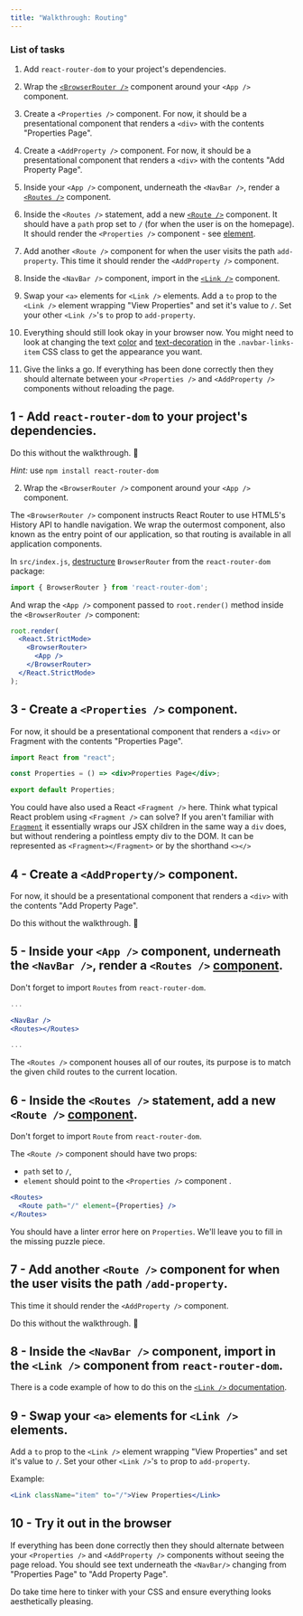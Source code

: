 ```yaml
---
title: "Walkthrough: Routing"
---
```


### List of tasks
1. Add `react-router-dom` to your project's dependencies.

2. Wrap the [`<BrowserRouter />`](https://reactrouter.com/en/main/router-components/browser-router) component around your `<App />` component.

3. Create a `<Properties />` component. For now, it should be a presentational component that renders a `<div>` with the contents "Properties Page".

4. Create a `<AddProperty />` component. For now, it should be a presentational component that renders a `<div>` with the contents "Add Property Page".

5. Inside your `<App />` component, underneath the `<NavBar />`, render a [`<Routes />`](https://reactrouter.com/en/main/components/routes) component.

6. Inside the `<Routes />` statement, add a new [`<Route />`](https://reactrouter.com/en/main/route/route) component. It should have a `path` prop set to `/` (for when the user is on the homepage). It should render the `<Properties />` component - see [element](https://reactrouter.com/en/main/route/route#element).

7. Add another `<Route />` component for when the user visits the path `add-property`. This time it should render the `<AddProperty />` component.

8. Inside the `<NavBar />` component, import in the [`<Link />`](https://reactrouter.com/en/main/components/link) component.

9. Swap your `<a>` elements for `<Link />` elements. Add a `to` prop to the `<Link />` element wrapping "View Properties" and set it's value to `/`. Set your other `<Link />`'s `to` prop to `add-property`.

10. Everything should still look okay in your browser now. You might need to look at changing the text [color](https://www.w3schools.com/cssref/pr_text_color.asp) and [text-decoration](https://developer.mozilla.org/en-US/docs/Web/CSS/text-decoration) in the `.navbar-links-item` CSS class to get the appearance you want.

11. Give the links a go. If everything has been done correctly then they should alternate between your `<Properties />` and `<AddProperty />` components without reloading the page.

## 1 - Add `react-router-dom` to your project's dependencies.

Do this without the walkthrough. 💪

*Hint:* use `npm install react-router-dom`

2. Wrap the `<BrowserRouter />` component around your `<App />` component.

The `<BrowserRouter />` component instructs React Router to use HTML5's History API to handle navigation. We wrap the outermost component, also known as the entry point of our application, so that routing is available in all application components.

In `src/index.js`, [destructure](https://developer.mozilla.org/en-US/docs/Web/JavaScript/Reference/Operators/Destructuring_assignment) `BrowserRouter` from the `react-router-dom` package:

```jsx
import { BrowserRouter } from 'react-router-dom';
```

And wrap the `<App />` component passed to `root.render()` method inside the `<BrowserRouter />` component:

```jsx
root.render(
  <React.StrictMode>
    <BrowserRouter>
      <App />
    </BrowserRouter>
  </React.StrictMode>
);
```

## 3 - Create a `<Properties />` component. 
For now, it should be a presentational component that renders a `<div>` or Fragment with the contents "Properties Page".

```jsx
import React from "react";

const Properties = () => <div>Properties Page</div>;

export default Properties;
```

You could have also used a React `<Fragment />` here. Think what typical React problem using `<Fragment />` can solve? If you aren't familiar with [`Fragment`](https://reactjs.org/docs/fragments.html) it essentially wraps our JSX children in the same way a `div` does, but without rendering a pointless empty div to the DOM. It can be represented as `<Fragment></Fragment>` or by the shorthand `<></>`

## 4 - Create a `<AddProperty/>` component. 
For now, it should be a presentational component that renders a `<div>` with the contents "Add Property Page".

Do this without the walkthrough. 💪

## 5 - Inside your `<App />` component, underneath the `<NavBar />`, render a `<Routes />` [component](https://reactrouter.com/en/main/components/routes).

Don't forget to import `Routes` from `react-router-dom`.

```jsx
...

<NavBar />
<Routes></Routes>

...
```

The `<Routes />` component houses all of our routes, its purpose is to match the given child routes to the current location.

## 6 - Inside the `<Routes />` statement, add a new `<Route />` [component](https://reacttraining.com/react-router/web/api/Route).

Don't forget to import `Route` from `react-router-dom`.

The `<Route />` component should have two props:

 - `path` set to `/`,
 - `element` should point to the `<Properties />` component .

```jsx
<Routes>
  <Route path="/" element={Properties} />
</Routes>

```

You should have a linter error here on `Properties`. We'll leave you to fill in the missing puzzle piece. 

## 7 - Add another `<Route />` component for when the user visits the path `/add-property`. 
This time it should render the `<AddProperty />` component.

Do this without the walkthrough. 💪

## 8 - Inside the `<NavBar />` component, import in the `<Link />` component from `react-router-dom`.

There is a code example of how to do this on the [`<Link />` documentation](https://reactrouter.com/en/main/components/link).

## 9 - Swap your `<a>` elements for `<Link />` elements. 
Add a `to` prop to the `<Link />` element wrapping "View Properties" and set it's value to `/`. Set your other `<Link />`'s `to` prop to `add-property`.

Example:

```jsx
<Link className="item" to="/">View Properties</Link>
```

## 10 - Try it out in the browser

If everything has been done correctly then they should alternate between your `<Properties />` and `<AddProperty />` components without seeing the page reload. You should see text underneath the `<NavBar/>` changing from "Properties Page" to "Add Property Page".

Do take time here to tinker with your CSS and ensure everything looks aesthetically pleasing.